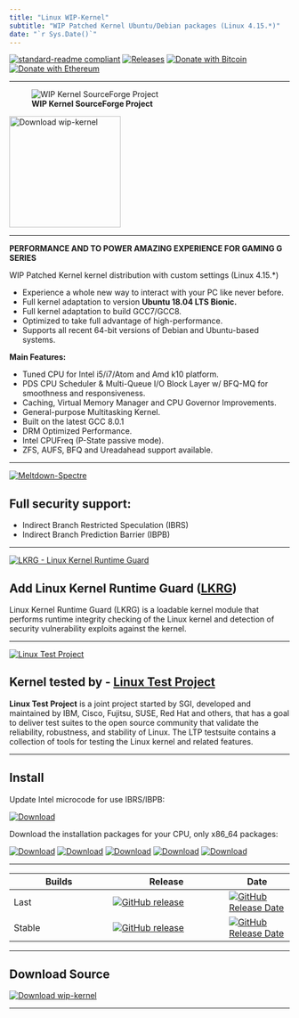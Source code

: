 ```yaml
---
title: "Linux WIP-Kernel"
subtitle: "WIP Patched Kernel Ubuntu/Debian packages (Linux 4.15.*)"
date: "`r Sys.Date()`"
---
```




[![standard-readme compliant](https://img.shields.io/badge/readme%20style-standard-brightgreen.svg)](https://github.com/RichardLitt/standard-readme)
[![Releases](https://img.shields.io/badge/Release-last-green.svg)](https://github.com/AndyLavr/wip-kernel/releases)
[![Donate with Bitcoin](https://en.cryptobadges.io/badge/micro/1KvWrbLhuzk8DSb2Yq2948bMj3uQvVTQCW)](https://en.cryptobadges.io/donate/1KvWrbLhuzk8DSb2Yq2948bMj3uQvVTQCW)
[![Donate with Ethereum](https://en.cryptobadges.io/badge/micro/0xE42f2d4D4aF888Ac784ED26a68E828475A4712Cb)](https://en.cryptobadges.io/donate/0xE42f2d4D4aF888Ac784ED26a68E828475A4712Cb)

<!--html_preserve-->

<script>
  (function() {
    var cx = 'partner-pub-4314805673333081:4559596035';
    var gcse = document.createElement('script');
    gcse.type = 'text/javascript';
    gcse.async = true;
    gcse.src = 'https://cse.google.com/cse.js?cx=' + cx;
    var s = document.getElementsByTagName('script')[0];
    s.parentNode.insertBefore(gcse, s);
  })();
</script>
<gcse:search></gcse:search>

<!--/html_preserve-->

---

![**WIP Kernel SourceForge Project**](images/g.jpeg)

<!--html_preserve-->
<a href="https://sourceforge.net/p/wip-kernel/"><img alt="Download wip-kernel" src="https://sourceforge.net/sflogo.php?type=17&group_id=2933490" width=200></a>
<!--/html_preserve-->

---

**PERFORMANCE AND TO POWER AMAZING EXPERIENCE FOR GAMING G SERIES**

WIP Patched Kernel kernel distribution with custom settings (Linux 4.15.*)

 - Experience a whole new way to interact with your PC like never before. 
 - Full kernel adaptation to version **Ubuntu 18.04 LTS Bionic.**
 - Full kernel adaptation to build GCC7/GCC8.
 - Optimized to take full advantage of high-performance.
 - Supports all recent 64-bit versions of Debian and Ubuntu-based systems. 


**Main Features:**

 - Tuned CPU for Intel i5/i7/Atom and Amd k10 platform.
 - PDS CPU Scheduler & Multi-Queue I/O Block Layer w/ BFQ-MQ for smoothness and responsiveness.
 - Caching, Virtual Memory Manager and CPU Governor Improvements.
 - General-purpose Multitasking Kernel.
 - Built on the latest GCC 8.0.1
 - DRM Optimized Performance.
 - Intel CPUFreq (P-State passive mode).
 - ZFS, AUFS, BFQ and Ureadahead support available.

---

[![**Meltdown-Spectre**](images/ibrs3.jpeg)]()
 
## Full security support:
 
 - Indirect Branch Restricted Speculation (IBRS)
 - Indirect Branch Prediction Barrier (IBPB)

---

[![**LKRG - Linux Kernel Runtime Guard**](images/logo_openwall.png)](http://www.openwall.com/lkrg/)

## Add Linux Kernel Runtime Guard ([LKRG](http://www.openwall.com/lkrg/))

 Linux Kernel Runtime Guard (LKRG) is a loadable kernel module that
performs runtime integrity checking of the Linux kernel and detection of
security vulnerability exploits against the kernel.

---

[![**Linux Test Project**](images/ltp_logo.jpeg)](http://linux-test-project.github.io/)

## Kernel tested by - [Linux Test Project](http://linux-test-project.github.io/)

 **Linux Test Project** is a joint project started by SGI, developed and maintained by IBM, Cisco, Fujitsu, SUSE, Red Hat and others, that has a goal to deliver test suites to the open source community that validate the reliability, robustness, and stability of Linux. The LTP testsuite contains a collection of tools for testing the Linux kernel and related features.


---


## Install

Update Intel microcode for use IBRS/IBPB:

[![Download](https://img.shields.io/badge/Download-microcode-red.svg)](https://downloadcenter.intel.com/download/27591/Linux-Processor-Microcode-Data-File)


Download the installation packages for your CPU, only x86_64 packages:

[![Download](https://img.shields.io/badge/Download-broadwell-blue.svg)](https://goo.gl/Fdz9uT)
[![Download](https://img.shields.io/badge/Download-westmere-yellow.svg)](https://goo.gl/b49thD)
[![Download](https://img.shields.io/badge/Dowload-atom-red.svg)](https://goo.gl/zHHafR)
[![Download](https://img.shields.io/badge/Download-k10-ff69b4.svg)](https://goo.gl/13NTmf)
[![Download](https://img.shields.io/badge/Download-generic-green.svg)](https://goo.gl/DSHRoF)

---

| Builds | Release | Date |
| ------ | ------- | ---- |
| Last    | [![GitHub release](https://img.shields.io/github/release/AndyLavr/wip-kernel/all.svg)](https://github.com/AndyLavr/wip-kernel/releases) | [![GitHub Release Date](https://img.shields.io/github/release-date-pre/AndyLavr/wip-kernel.svg)](https://github.com/AndyLavr/wip-kernel/releases) |
| Stable  | [![GitHub release](https://img.shields.io/github/release/AndyLavr/wip-kernel.svg)](https://github.com/AndyLavr/wip-kernel/releases) | [![GitHub Release Date](https://img.shields.io/github/release-date/AndyLavr/wip-kernel.svg)](https://github.com/AndyLavr/wip-kernel/releases) |

---

## Download Source

[![Download wip-kernel](https://a.fsdn.com/con/app/sf-download-button)](https://sourceforge.net/projects/wip-kernel/files/latest/download)

---



